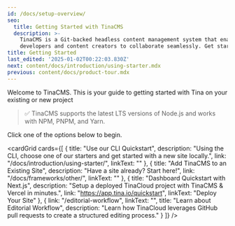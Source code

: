 ```yaml
---
id: /docs/setup-overview/
seo:
  title: Getting Started with TinaCMS
  description: >-
    TinaCMS is a Git-backed headless content management system that enables
    developers and content creators to collaborate seamlessly. Get started now.
title: Getting Started
last_edited: '2025-01-02T00:22:03.830Z'
next: content/docs/introduction/using-starter.mdx
previous: content/docs/product-tour.mdx
---
```


Welcome to TinaCMS. This is your guide to getting started with Tina on your existing or new project

> ✅ TinaCMS supports the latest LTS versions of Node.js and works with NPM, PNPM, and Yarn.

Click one of the options below to begin.

<cardGrid
  cards={[
    {
      title: "Use our CLI Quickstart",
      description:
        "Using the CLI, choose one of our starters and get started with a new site locally.",
      link: "/docs/introduction/using-starter/",
      linkText: ""
    },
    {
      title: "Add TinaCMS to an Existing Site",
      description: "Have a site already? Start here!",
      link: "/docs/frameworks/other/",
      linkText: ""
    },
    {
      title: "Dashboard Quickstart with Next.js",
      description:
        "Setup a deployed TinaCloud project with TinaCMS & Vercel in minutes.",
      link: "https://app.tina.io/quickstart",
      linkText: "Deploy Your Site"
    },
    {
      link: "/editorial-workflow",
      linkText: "",
      title: "Learn about Editorial Workflow",
      description:
        "Learn how TinaCloud leverages GitHub pull requests to create a structured editing process."
    }
  ]}
/>

